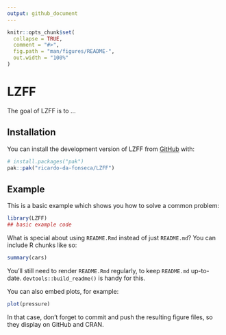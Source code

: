 ```yaml
---
output: github_document
---
```


<!-- README.md is generated from README.Rmd. Please edit that file -->

```r
knitr::opts_chunk$set(
  collapse = TRUE,
  comment = "#>",
  fig.path = "man/figures/README-",
  out.width = "100%"
)
```

# LZFF

<!-- badges: start -->
<!-- badges: end -->

The goal of LZFF is to ...

## Installation

You can install the development version of LZFF from [GitHub](https://github.com/) with:

``` r
# install.packages("pak")
pak::pak("ricardo-da-fonseca/LZFF")
```

## Example

This is a basic example which shows you how to solve a common problem:

```r
library(LZFF)
## basic example code
```

What is special about using `README.Rmd` instead of just `README.md`? You can include R chunks like so:

```r
summary(cars)
```

You'll still need to render `README.Rmd` regularly, to keep `README.md` up-to-date. `devtools::build_readme()` is handy for this.

You can also embed plots, for example:

```r
plot(pressure)
```

In that case, don't forget to commit and push the resulting figure files, so they display on GitHub and CRAN.

